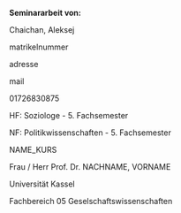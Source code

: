 **Seminararbeit von:**

\vskip0.25cm

Chaichan, Aleksej

matrikelnummer \hspace{1em}

adresse

mail \hspace{1em}

01726830875

HF: Soziologe - 5. Fachsemester \hspace{1em}

NF: Politikwissenschaften - 5. Fachsemester

\vskip0.5cm

\vfill

NAME_KURS

Frau / Herr Prof. Dr. NACHNAME, VORNAME

Universität Kassel

Fachbereich 05 Geselschaftswissenschaften
